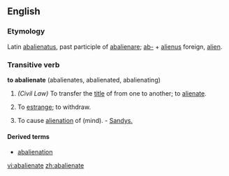 ==English==

===Etymology===
Latin [[abalienatus]], past participle of [[abalienare]]; [[ab-]] + [[alienus]] foreign, [[alien]].

===Transitive verb===
'''to abalienate''' (abalienates, abalienated, abalienating)

#''(Civil Law)'' To transfer the [[title]] of from one to another; to [[alienate]].
#{{obsolete}} To [[estrange]]; to withdraw.
#To cause [[alienation]] of (mind). - [[Sandys.]]

====Derived terms====
* [[abalienation]]

[[vi:abalienate]]
[[zh:abalienate]]